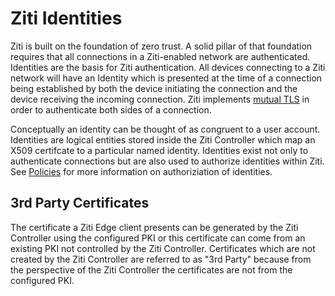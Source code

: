 
# Ziti Identities

Ziti is built on the foundation of zero trust. A solid pillar of that foundation requires that all connections in a
Ziti-enabled network are authenticated.  Identities are the basis for Ziti authentication.  All devices connecting to a
Ziti network will have an Identity which is presented at the time of a connection being established by both the device
initiating the connection and the device receiving the incoming connection. Ziti implements [mutual
TLS](https://en.wikipedia.org/wiki/Mutual_authentication) in order to authenticate both sides of a connection.

Conceptually an identity can be thought of as congruent to a user account.  Identities are logical entities stored
inside the Ziti Controller which map an X509 certifcate to a particular named identity.  Identities exist not only to
authenticate connections but are also used to authorize identities within Ziti. See [Policies](../policies/overview)
for more information on authoriziation of identities.

## 3rd Party Certificates

The certificate a Ziti Edge client presents can be generated by the Ziti Controller using the configured PKI or this
certificate can come from an existing PKI not controlled by the Ziti Controller. Certificates which are not created by
the Ziti Controller are referred to as "3rd Party" because from the perspective of the Ziti Controller the certificates
are not from the configured PKI.

<CreateIdentityCliMd />

<EnrollingMd />
